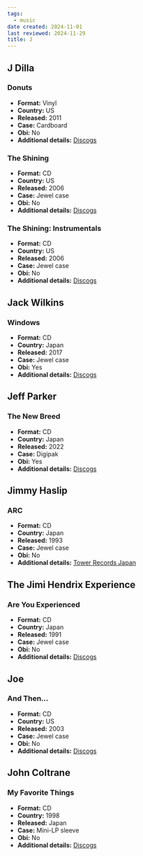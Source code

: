 ```yaml
---
tags:
  - music
date created: 2024-11-01
last reviewed: 2024-11-29
title: J
---
```


## J Dilla

### Donuts

- **Format:** Vinyl
- **Country:** US
- **Released:** 2011
- **Case:** Cardboard
- **Obi:** No
- **Additional details:** [Discogs](https://www.discogs.com/release/2914567-J-Dilla-Donuts)

### The Shining

- **Format:** CD
- **Country:** US
- **Released:** 2006
- **Case:** Jewel case
- **Obi:** No
- **Additional details:** [Discogs](https://www.discogs.com/release/757870-J-Dilla-The-Shining)

### The Shining: Instrumentals

- **Format:** CD
- **Country:** US
- **Released:** 2006
- **Case:** Jewel case
- **Obi:** No
- **Additional details:** [Discogs](https://www.discogs.com/release/796220-J-Dilla-The-Shining-Instrumentals)

## Jack Wilkins

### Windows

- **Format:** CD
- **Country:** Japan
- **Released:** 2017
- **Case:** Jewel case
- **Obi:** Yes
- **Additional details:** [Discogs](https://www.discogs.com/release/26858765-Alfa-Mist-Variables)

## Jeff Parker

### The New Breed

- **Format:** CD
- **Country:** Japan
- **Released:** 2022
- **Case:** Digipak
- **Obi:** Yes
- **Additional details:** [Discogs](https://www.discogs.com/release/25894933-Jeff-Parker-The-New-Breed)

## Jimmy Haslip

### ARC

- **Format:** CD
- **Country:** Japan
- **Released:** 1993
- **Case:** Jewel case
- **Obi:** No
- **Additional details:** [Tower Records Japan](https://tower.jp/item/531153)

## The Jimi Hendrix Experience 

### Are You Experienced

- **Format:** CD
- **Country:** Japan
- **Released:** 1991
- **Case:** Jewel case
- **Obi:** No
- **Additional details:** [Discogs](https://www.discogs.com/release/3796146-The-Jimi-Hendrix-Experience-Are-You-Experienced)

## Joe

### And Then...

- **Format:** CD
- **Country:** US
- **Released:** 2003
- **Case:** Jewel case
- **Obi:** No
- **Additional details:** [Discogs](https://www.discogs.com/release/3953707-Joe-And-Then)

## John Coltrane

### My Favorite Things

- **Format:** CD
- **Country:** 1998
- **Released:** Japan
- **Case:** Mini-LP sleeve
- **Obi:** No
- **Additional details:** [Discogs](https://www.discogs.com/release/6963786-John-Coltrane-My-Favorite-Things)